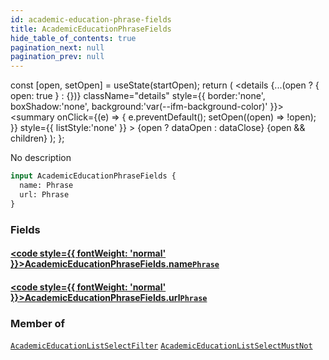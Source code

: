 ```yaml
---
id: academic-education-phrase-fields
title: AcademicEducationPhraseFields
hide_table_of_contents: true
pagination_next: null
pagination_prev: null
---
```







  const [open, setOpen] = useState(startOpen);
  return (
    <details {...(open ? { open: true } : {})} className="details" style={{ border:'none', boxShadow:'none', background:'var(--ifm-background-color)' }}>
      <summary
        onClick={(e) => {
          e.preventDefault();
          setOpen((open) => !open);
        }}
        style={{ listStyle:'none' }}
      >
      {open ? dataOpen : dataClose}
      </summary>
      {open && children}
    </details>
  );
};




No description


```graphql
input AcademicEducationPhraseFields {
  name: Phrase
  url: Phrase
}
```




### Fields

#### [<code style={{ fontWeight: 'normal' }}>AcademicEducationPhraseFields.<b>name</b></code>](#)<Bullet />[`Phrase`](/cris/inputs/phrase) <Badge class="secondary" text="input"/>
> 
> 

#### [<code style={{ fontWeight: 'normal' }}>AcademicEducationPhraseFields.<b>url</b></code>](#)<Bullet />[`Phrase`](/cris/inputs/phrase) <Badge class="secondary" text="input"/>
> 
> 



### Member of

[`AcademicEducationListSelectFilter`](/cris/inputs/academic-education-list-select-filter)  <Badge class="secondary" text="input"/><Bullet />[`AcademicEducationListSelectMustNot`](/cris/inputs/academic-education-list-select-must-not)  <Badge class="secondary" text="input"/>

